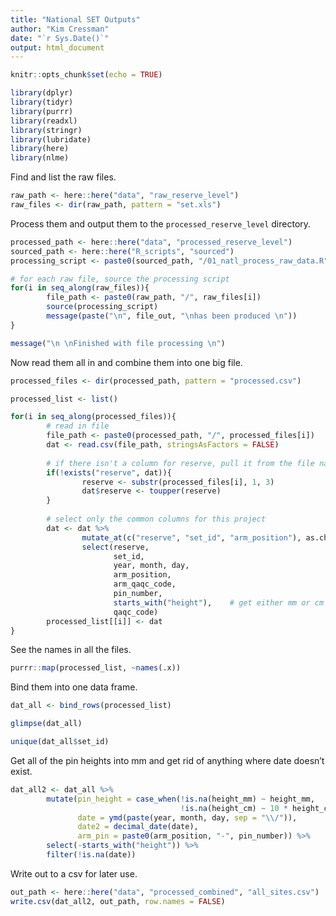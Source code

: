 ```yaml
---
title: "National SET Outputs"
author: "Kim Cressman"
date: "`r Sys.Date()`"
output: html_document
---
```


```r
knitr::opts_chunk$set(echo = TRUE)
```

```r

library(dplyr)
library(tidyr)
library(purrr)
library(readxl)
library(stringr)
library(lubridate)
library(here)
library(nlme)
```


Find and list the raw files.  

```r
raw_path <- here::here("data", "raw_reserve_level")
raw_files <- dir(raw_path, pattern = "set.xls")
```


Process them and output them to the `processed_reserve_level` directory.  

```r
processed_path <- here::here("data", "processed_reserve_level")
sourced_path <- here::here("R_scripts", "sourced")
processing_script <- paste0(sourced_path, "/01_natl_process_raw_data.R")

# for each raw file, source the processing script
for(i in seq_along(raw_files)){
        file_path <- paste0(raw_path, "/", raw_files[i])
        source(processing_script)
        message(paste("\n", file_out, "\nhas been produced \n"))
}

message("\n \nFinished with file processing \n")
```



Now read them all in and combine them into one big file.  

```r
processed_files <- dir(processed_path, pattern = "processed.csv")

processed_list <- list()

for(i in seq_along(processed_files)){
        # read in file
        file_path <- paste0(processed_path, "/", processed_files[i])
        dat <- read.csv(file_path, stringsAsFactors = FALSE)
        
        # if there isn't a column for reserve, pull it from the file name
        if(!exists("reserve", dat)){
                reserve <- substr(processed_files[i], 1, 3)
                dat$reserve <- toupper(reserve)
        }
        
        # select only the common columns for this project
        dat <- dat %>% 
                mutate_at(c("reserve", "set_id", "arm_position"), as.character) %>% 
                select(reserve,
                       set_id, 
                       year, month, day, 
                       arm_position, 
                       arm_qaqc_code, 
                       pin_number, 
                       starts_with("height"),    # get either mm or cm
                       qaqc_code)
        processed_list[[i]] <- dat
}
```


See the names in all the files.  

```r
purrr::map(processed_list, ~names(.x))
```

Bind them into one data frame.  

```r
dat_all <- bind_rows(processed_list)

glimpse(dat_all)

unique(dat_all$set_id)
```


Get all of the pin heights into mm and get rid of anything where date doesn't exist.

```r
dat_all2 <- dat_all %>% 
        mutate(pin_height = case_when(!is.na(height_mm) ~ height_mm,
                                      !is.na(height_cm) ~ 10 * height_cm),
               date = ymd(paste(year, month, day, sep = "\\/")),
               date2 = decimal_date(date),
               arm_pin = paste0(arm_position, "-", pin_number)) %>% 
        select(-starts_with("height")) %>% 
        filter(!is.na(date))
```

Write out to a csv for later use.  

```r
out_path <- here::here("data", "processed_combined", "all_sites.csv")
write.csv(dat_all2, out_path, row.names = FALSE)
```


